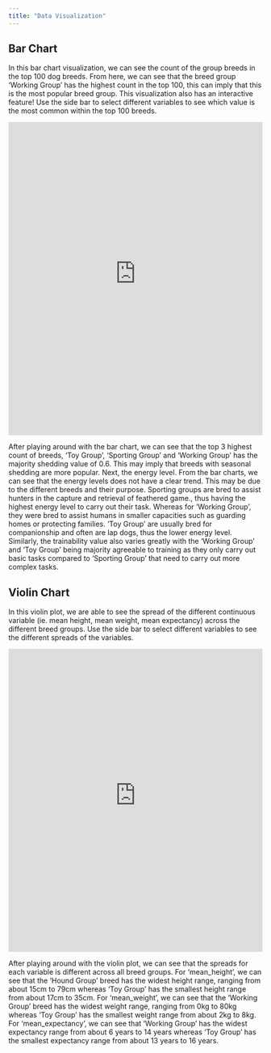 ```yaml
---
title: "Data Visualization"
---
```


## Bar Chart

In this bar chart visualization, we can see the count of the group breeds in the top 100 dog breeds. From here, we can see that the breed group 'Working Group' has the highest count in the top 100, this can imply that this is the most popular breed group. This visualization also has an interactive feature! Use the side bar to select different variables to see which value is the most common within the top 100 breeds.

```{=html}
<iframe height="620" width="100%" frameborder="no" src="https://sherilyntangnm2207.shinyapps.io/barplot/"> </iframe>
```
After playing around with the bar chart, we can see that the top 3 highest count of breeds, 'Toy Group', 'Sporting Group' and 'Working Group' has the majority shedding value of 0.6. This may imply that breeds with seasonal shedding are more popular. Next, the energy level. From the bar charts, we can see that the energy levels does not have a clear trend. This may be due to the different breeds and their purpose. Sporting groups are bred to assist hunters in the capture and retrieval of feathered game., thus having the highest energy level to carry out their task. Whereas for 'Working Group', they were bred to assist humans in smaller capacities such as guarding homes or protecting families. 'Toy Group' are usually bred for companionship and often are lap dogs, thus the lower energy level. Similarly, the trainability value also varies greatly with the 'Working Group' and 'Toy Group' being majority agreeable to training as they only carry out basic tasks compared to 'Sporting Group' that need to carry out more complex tasks.

## Violin Chart

In this violin plot, we are able to see the spread of the different continuous variable (ie. mean height, mean weight, mean expectancy) across the different breed groups. Use the side bar to select different variables to see the different spreads of the variables.

```{=html}
<iframe height="600" width="100%" frameborder="no" src="https://sherilyntangnm2207.shinyapps.io/violinplot/"> </iframe>
```
After playing around with the violin plot, we can see that the spreads for each variable is different across all breed groups. For 'mean_height', we can see that the 'Hound Group' breed has the widest height range, ranging from about 15cm to 79cm whereas 'Toy Group' has the smallest height range from about 17cm to 35cm. For 'mean_weight', we can see that the 'Working Group' breed has the widest weight range, ranging from 0kg to 80kg whereas 'Toy Group' has the smallest weight range from about 2kg to 8kg. For 'mean_expectancy', we can see that 'Working Group' has the widest expectancy range from about 6 years to 14 years whereas 'Toy Group' has the smallest expectancy range from about 13 years to 16 years.
